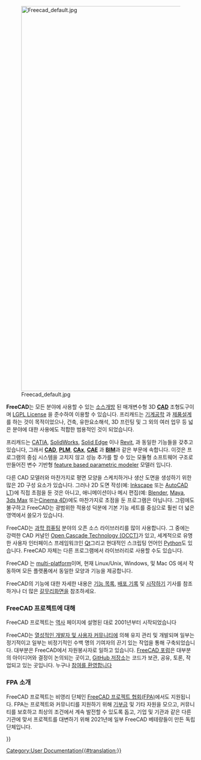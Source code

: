 <languages/>
{{Docnav|[[Online Help Startpage|온라인 도움말 시작페이지]]|[[Feature list/ko|특징 목록]]}}

[[Image:Freecad default.jpg|1024px|center]] 

<div class="mw-translate-fuzzy">
'''FreeCAD'''는 모든 분야에 사용할 수 있는 [http://en.wikipedia.org/wiki/Open_source 소스개방] 된 매개변수형 3D [http://en.wikipedia.org/wiki/CAD '''CAD'''] 조형도구이며 [[License|LGPL License]] 을 준수하여 이용할 수 있습니다. 프리캐드는  [http://en.wikipedia.org/wiki/Mechanical_engineering 기계공학] 과 [http://en.wikipedia.org/wiki/Product_design 제품설계] 를 하는 것이 목적이었으나, 건축, 유한요소해석, 3D 프린팅 및 그 외의 여러 업무 등 넓은 분야에 대한 사용에도 적합한 범용적인 것이 되었습니다.
</div>

<div class="mw-translate-fuzzy">
프리캐드는 [https://en.wikipedia.org/wiki/CATIA CATIA], [http://en.wikipedia.org/wiki/Solidworks SolidWorks], [http://en.wikipedia.org/wiki/Solid_Edge Solid Edge] 이나 [https://en.wikipedia.org/wiki/Autodesk_Revit Revit], 과 동일한 기능들을 갖추고 있습니다, 그래서  [http://en.wikipedia.org/wiki/CAD '''CAD'''], [http://en.wikipedia.org/wiki/Product_Lifecycle_Management '''PLM'''], [http://en.wikipedia.org/wiki/CAx '''CAx'''], [http://en.wikipedia.org/wiki/Computer-aided_engineering '''CAE'''] 과 [https://en.wikipedia.org/wiki/Building_information_modeling '''BIM''']과 같은 부문에 속합니다. 이것은 프로그램의 중심 시스템을 고치지 않고 성능 추가를 할 수 있는 모듈형 소프트웨어 구조로 만들어진 변수 기반형 [http://en.wikipedia.org/wiki/Parametric_feature_based_modeler feature based parametric modeler] 모델러 입니다.
</div>

<div class="mw-translate-fuzzy">
다른 CAD 모델러와 마찬가지로 평면 모양을 스케치하거나 생산 도면을 생성하기 위한 많은 2D 구성 요소가 있습니다. 그러나 2D 도면 작성(예: [https://inkscape.org/ Inkscape] 또는 [http://en.wikipedia.org/wiki/AutoCAD#AutoCAD_LT AutoCAD LT])에 직접 초점을 둔 것은 아니고, 애니메이션이나 메시 편집(예: [https://www.blender.org/ Blender], [http://en.wikipedia.org/wiki/Maya_(software) Maya], [http://en.wikipedia.org/wiki/3ds_Max 3ds Max] 또는[http://en.wikipedia.org/wiki/CINEMA_4D Cinema 4D])에도 마찬가지로 초점을 둔 프로그램은 아닙니다. 그럼에도 불구하고 FreeCAD는 광범위한 적용성 덕분에 기본 기능 세트를 중심으로 훨씬 더 넓은 영역에서 쓸모가 있습니다.
</div>

<div class="mw-translate-fuzzy">
FreeCAD는 [http://en.wikipedia.org/wiki/Scientific_Computation 과학 컴퓨팅] 분야의 오픈 소스 라이브러리를 많이 사용합니다. 그 중에는 강력한 CAD 커널인 [http://OpenCascade.org Open Cascade Technology (OCCT)]가 있고, 세계적으로 유명한 사용자 인터페이스 프레임워크인 [http://www.qt.io/ Qt]그리고 현대적인 스크립팅 언어인 [http://www.python.org Python]도 있습니다. FreeCAD 자체는 다른 프로그램에서 라이브러리로 사용할 수도 있습니다.
</div>

<div class="mw-translate-fuzzy">
FreeCAD 는 [http://en.wikipedia.org/wiki/Cross-platform multi-platform]이며, 현재 Linux/Unix, Windows, 및 Mac OS 에서 작동하며 모든 플랫폼에서 동일한 모양과 기능을 제공합니다.
</div>

FreeCAD의 기능에 대한 자세한 내용은 [[Feature_list/ko|기능 목록]], [[Feature_list#Release_notes|배포 기록]] 및 [[Getting_started/ko|시작하기]] 기사를 참조하거나 더 많은 [[Screenshots/ko|갈무리화면]]을 참조하세요.

<span id="About_the_FreeCAD_project"></span>
===FreeCAD 프로젝트에 대해===

FreeCAD 프로젝트는 [[History/ko|역사]] 페이지에 설명된 대로 2001년부터 시작되었습니다 

<div class="mw-translate-fuzzy">
FreeCAD는 [[contributors/ko|열성적인 개발자 및 사용자 커뮤니티]]에 의해 유지 관리 및 개발되며 일부는 정기적이고 일부는 비정기적인 수백 명의 기여자의 끈기 있는 작업을 통해 구축되었습니다. 대부분은 FreeCAD에서 자원봉사자로 일하고 있습니다. [http://forum.freecad.org FreeCAD 포럼]은 대부분의 아이디어와 결정이 논의되는 곳이고, [https://github.com/FreeCAD/FreeCAD GitHub 저장소]는 코드가 보관, 공유, 토론, 작업되고 있는 곳입니다. 누구나 [[Help FreeCAD/ko|참여를 환영합니다]]
</div>

<span id="About_the_FPA"></span>
=== FPA 소개 ===

FreeCAD 프로젝트는 비영리 단체인 [https://fpa.freecad.org FreeCAD 프로젝트 협회(FPA)]에서도 지원됩니다. FPA는 프로젝트와 커뮤니티를 지원하기 위해 [[donate/ko|기부금]] 및 기타 자원을 모으고, 커뮤니티를 보호하고 최상의 조건에서 계속 발전할 수 있도록 돕고, 기업 및 기관과 같은 다른 기관에 맞서 프로젝트를 대변하기 위해 2021년에 일부 FreeCAD 베테랑들이 만든 독립 단체입니다.


{{Docnav|[[Online Help Startpage/ko|온라인 도움말 시작페이지]]|[[Feature list/ko|특징 목록]]}}

{{Userdocnavi{{#translation:}}}}
[[Category:User Documentation{{#translation:}}]]